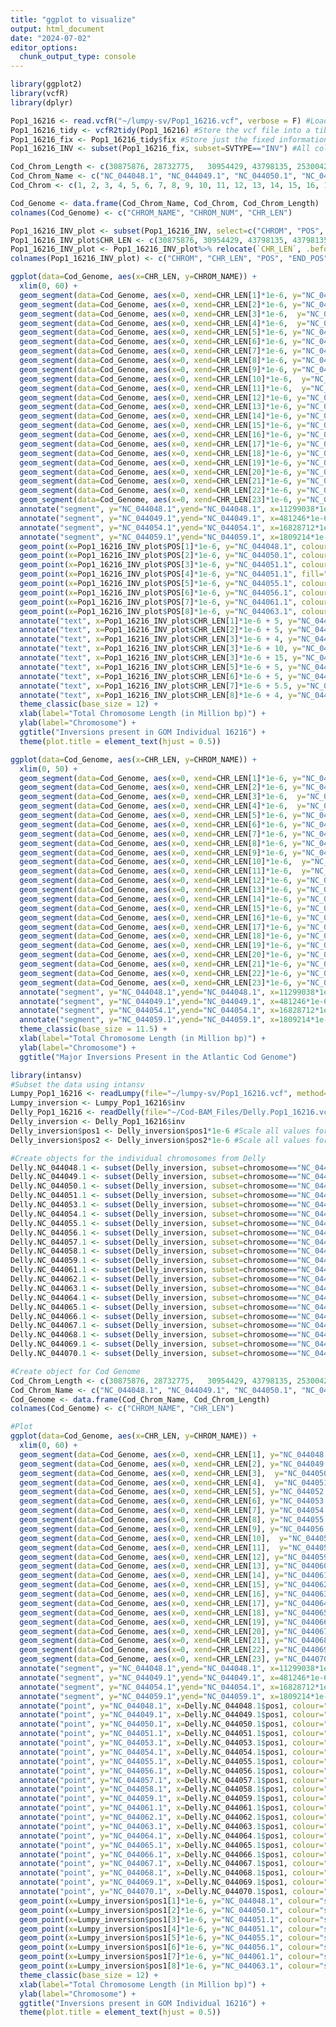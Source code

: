 ```yaml
---
title: "ggplot to visualize"
output: html_document
date: "2024-07-02"
editor_options: 
  chunk_output_type: console
---
```


```r
library(ggplot2)
library(vcfR)
library(dplyr)
```

```r
Pop1_16216 <- read.vcfR("~/lumpy-sv/Pop1_16216.vcf", verbose = F) #Load in the VCF file
Pop1_16216_tidy <- vcfR2tidy(Pop1_16216) #Store the vcf file into a tibble to subset
Pop1_16216_fix <- Pop1_16216_tidy$fix #Store just the fixed information of the vcf file
Pop1_16216_INV <- subset(Pop1_16216_fix, subset=SVTYPE=="INV") #All columns with just INV

Cod_Chrom_Length <- c(30875876, 28732775,	30954429, 43798135, 25300426, 27762770, 34137969, 29710654, 26487948, 27234273, 30713045, 30948897, 28829685, 29586942, 28657694,	34794352, 21723002, 24902675, 22015597, 24843429, 22358821, 23744039, 25242006)
Cod_Chrom_Name <- c("NC_044048.1", "NC_044049.1", "NC_044050.1", "NC_044051.1", "NC_044052.1", "NC_044053.1", "NC_044054.1", "NC_044055.1", "NC_044056.1", "NC_044057.1", "NC_044058.1", "NC_044059.1", "NC_044060.1", "NC_044061.1", "NC_044062.1", "NC_044063.1", "NC_044064.1", "NC_044065.1", "NC_044066.1", "NC_044067.1", "NC_044068.1", "NC_044069.1", "NC_044070.1")
Cod_Chrom <- c(1, 2, 3, 4, 5, 6, 7, 8, 9, 10, 11, 12, 13, 14, 15, 16, 17, 18, 19, 20, 21, 22, 23)

Cod_Genome <- data.frame(Cod_Chrom_Name, Cod_Chrom, Cod_Chrom_Length)
colnames(Cod_Genome) <- c("CHROM_NAME", "CHROM_NUM", "CHR_LEN")

Pop1_16216_INV_plot <- subset(Pop1_16216_INV, select=c("CHROM", "POS", "END")) #Subset to include just information to graph
Pop1_16216_INV_plot$CHR_LEN <- c(30875876, 30954429, 43798135, 43798135, 29710654, 26487948, 29586942, 34794352) #Add column for total chromosome length
Pop1_16216_INV_plot <- Pop1_16216_INV_plot%>% relocate(`CHR_LEN`, .before=POS) #Reorder to have Chromosome length before Start Position
colnames(Pop1_16216_INV_plot) <- c("CHROM", "CHR_LEN", "POS", "END_POS")
```

```r
ggplot(data=Cod_Genome, aes(x=CHR_LEN, y=CHROM_NAME)) +
  xlim(0, 60) +
  geom_segment(data=Cod_Genome, aes(x=0, xend=CHR_LEN[1]*1e-6, y="NC_044048.1", yend="NC_044048.1")) +
  geom_segment(data=Cod_Genome, aes(x=0, xend=CHR_LEN[2]*1e-6, y="NC_044049.1", yend="NC_044049.1")) +
  geom_segment(data=Cod_Genome, aes(x=0, xend=CHR_LEN[3]*1e-6,  y="NC_044050.1", yend="NC_044050.1")) +
  geom_segment(data=Cod_Genome, aes(x=0, xend=CHR_LEN[4]*1e-6,  y="NC_044051.1", yend="NC_044051.1")) +
  geom_segment(data=Cod_Genome, aes(x=0, xend=CHR_LEN[5]*1e-6, y="NC_044052.1", yend="NC_044052.1")) +
  geom_segment(data=Cod_Genome, aes(x=0, xend=CHR_LEN[6]*1e-6, y="NC_044053.1", yend="NC_044053.1")) +
  geom_segment(data=Cod_Genome, aes(x=0, xend=CHR_LEN[7]*1e-6, y="NC_044054.1", yend="NC_044054.1")) +
  geom_segment(data=Cod_Genome, aes(x=0, xend=CHR_LEN[8]*1e-6, y="NC_044055.1", yend="NC_044055.1")) +
  geom_segment(data=Cod_Genome, aes(x=0, xend=CHR_LEN[9]*1e-6, y="NC_044056.1", yend="NC_044056.1")) +
  geom_segment(data=Cod_Genome, aes(x=0, xend=CHR_LEN[10]*1e-6,  y="NC_044057.1", yend="NC_044057.1")) +
  geom_segment(data=Cod_Genome, aes(x=0, xend=CHR_LEN[11]*1e-6,  y="NC_044058.1", yend="NC_044058.1")) +
  geom_segment(data=Cod_Genome, aes(x=0, xend=CHR_LEN[12]*1e-6, y="NC_044059.1", yend="NC_044059.1")) +
  geom_segment(data=Cod_Genome, aes(x=0, xend=CHR_LEN[13]*1e-6, y="NC_044060.1", yend="NC_044060.1")) +
  geom_segment(data=Cod_Genome, aes(x=0, xend=CHR_LEN[14]*1e-6, y="NC_044061.1", yend="NC_044061.1")) +
  geom_segment(data=Cod_Genome, aes(x=0, xend=CHR_LEN[15]*1e-6, y="NC_044062.1", yend="NC_044062.1")) +
  geom_segment(data=Cod_Genome, aes(x=0, xend=CHR_LEN[16]*1e-6, y="NC_044063.1", yend="NC_044063.1")) +
  geom_segment(data=Cod_Genome, aes(x=0, xend=CHR_LEN[17]*1e-6, y="NC_044064.1", yend="NC_044064.1")) +
  geom_segment(data=Cod_Genome, aes(x=0, xend=CHR_LEN[18]*1e-6, y="NC_044065.1", yend="NC_044065.1")) +
  geom_segment(data=Cod_Genome, aes(x=0, xend=CHR_LEN[19]*1e-6, y="NC_044066.1", yend="NC_044066.1")) +
  geom_segment(data=Cod_Genome, aes(x=0, xend=CHR_LEN[20]*1e-6, y="NC_044067.1", yend="NC_044067.1")) +
  geom_segment(data=Cod_Genome, aes(x=0, xend=CHR_LEN[21]*1e-6, y="NC_044068.1", yend="NC_044068.1")) +
  geom_segment(data=Cod_Genome, aes(x=0, xend=CHR_LEN[22]*1e-6, y="NC_044069.1", yend="NC_044069.1")) +
  geom_segment(data=Cod_Genome, aes(x=0, xend=CHR_LEN[23]*1e-6, y="NC_044070.1", yend="NC_044070.1")) +
  annotate("segment", y="NC_044048.1",yend="NC_044048.1", x=11299038*1e-6, xend=28292263*1e-6, colour="turquoise3", linewidth=2.5) +
  annotate("segment", y="NC_044049.1",yend="NC_044049.1", x=481246*1e-6, xend=4466546*1e-6, colour="tan1", linewidth=2.5) +
  annotate("segment", y="NC_044054.1",yend="NC_044054.1", x=16828712*1e-6, xend=26336501*1e-6, colour="tan1", linewidth=2.5) +
  annotate("segment", y="NC_044059.1",yend="NC_044059.1", x=1809214*1e-6, xend=13690550*1e-6, colour="tan1", linewidth=2.5) +
  geom_point(x=Pop1_16216_INV_plot$POS[1]*1e-6, y="NC_044048.1", colour="steelblue4",  size=3) +
  geom_point(x=Pop1_16216_INV_plot$POS[2]*1e-6, y="NC_044050.1", colour="steelblue4", size=3) +
  geom_point(x=Pop1_16216_INV_plot$POS[3]*1e-6, y="NC_044051.1", colour="steelblue4", size=3) +
  geom_point(x=Pop1_16216_INV_plot$POS[4]*1e-6, y="NC_044051.1", fill="steelblue4", colour="goldenrod2", pch=21, size=2.5) +
  geom_point(x=Pop1_16216_INV_plot$POS[5]*1e-6, y="NC_044055.1", colour="steelblue4", size=3) +
  geom_point(x=Pop1_16216_INV_plot$POS[6]*1e-6, y="NC_044056.1", colour="steelblue4", size=3) +
  geom_point(x=Pop1_16216_INV_plot$POS[7]*1e-6, y="NC_044061.1", colour="steelblue4",size=3) +
  geom_point(x=Pop1_16216_INV_plot$POS[8]*1e-6, y="NC_044063.1", colour="steelblue4", size=3) +
  annotate("text", x=Pop1_16216_INV_plot$CHR_LEN[1]*1e-6 + 5, y="NC_044048.1", label="260 bp", colour="steelblue4") +
  annotate("text", x=Pop1_16216_INV_plot$CHR_LEN[2]*1e-6 + 5, y="NC_044050.1", label="239 bp", colour="steelblue4") +
  annotate("text", x=Pop1_16216_INV_plot$CHR_LEN[3]*1e-6 + 4, y="NC_044051.1", label="528 bp", colour="steelblue4") +
  annotate("text", x=Pop1_16216_INV_plot$CHR_LEN[3]*1e-6 + 10, y="NC_044051.1", label="and") +
  annotate("text", x=Pop1_16216_INV_plot$CHR_LEN[3]*1e-6 + 15, y="NC_044051.1", label="71 bp", colour="steelblue4") +
  annotate("text", x=Pop1_16216_INV_plot$CHR_LEN[5]*1e-6 + 5, y="NC_044055.1", label="164 bp", colour="steelblue4") +
  annotate("text", x=Pop1_16216_INV_plot$CHR_LEN[6]*1e-6 + 5, y="NC_044056.1", label="303 bp", colour="steelblue4") +
  annotate("text", x=Pop1_16216_INV_plot$CHR_LEN[7]*1e-6 + 5.5, y="NC_044061.1", label="31019 bp", colour="steelblue4") + 
  annotate("text", x=Pop1_16216_INV_plot$CHR_LEN[8]*1e-6 + 4, y="NC_044063.1", label="84 bp", colour="steelblue4") +
  theme_classic(base_size = 12) +
  xlab(label="Total Chromosome Length (in Million bp)") +
  ylab(label="Chromosome") +
  ggtitle("Inversions present in GOM Individual 16216") +
  theme(plot.title = element_text(hjust = 0.5))

```

```r
ggplot(data=Cod_Genome, aes(x=CHR_LEN, y=CHROM_NAME)) +
  xlim(0, 50) +
  geom_segment(data=Cod_Genome, aes(x=0, xend=CHR_LEN[1]*1e-6, y="NC_044048.1", yend="NC_044048.1")) +
  geom_segment(data=Cod_Genome, aes(x=0, xend=CHR_LEN[2]*1e-6, y="NC_044049.1", yend="NC_044049.1")) +
  geom_segment(data=Cod_Genome, aes(x=0, xend=CHR_LEN[3]*1e-6,  y="NC_044050.1", yend="NC_044050.1")) +
  geom_segment(data=Cod_Genome, aes(x=0, xend=CHR_LEN[4]*1e-6,  y="NC_044051.1", yend="NC_044051.1")) +
  geom_segment(data=Cod_Genome, aes(x=0, xend=CHR_LEN[5]*1e-6, y="NC_044052.1", yend="NC_044052.1")) +
  geom_segment(data=Cod_Genome, aes(x=0, xend=CHR_LEN[6]*1e-6, y="NC_044053.1", yend="NC_044053.1")) +
  geom_segment(data=Cod_Genome, aes(x=0, xend=CHR_LEN[7]*1e-6, y="NC_044054.1", yend="NC_044054.1")) +
  geom_segment(data=Cod_Genome, aes(x=0, xend=CHR_LEN[8]*1e-6, y="NC_044055.1", yend="NC_044055.1")) +
  geom_segment(data=Cod_Genome, aes(x=0, xend=CHR_LEN[9]*1e-6, y="NC_044056.1", yend="NC_044056.1")) +
  geom_segment(data=Cod_Genome, aes(x=0, xend=CHR_LEN[10]*1e-6,  y="NC_044057.1", yend="NC_044057.1")) +
  geom_segment(data=Cod_Genome, aes(x=0, xend=CHR_LEN[11]*1e-6,  y="NC_044058.1", yend="NC_044058.1")) +
  geom_segment(data=Cod_Genome, aes(x=0, xend=CHR_LEN[12]*1e-6, y="NC_044059.1", yend="NC_044059.1")) +
  geom_segment(data=Cod_Genome, aes(x=0, xend=CHR_LEN[13]*1e-6, y="NC_044060.1", yend="NC_044060.1")) +
  geom_segment(data=Cod_Genome, aes(x=0, xend=CHR_LEN[14]*1e-6, y="NC_044061.1", yend="NC_044061.1")) +
  geom_segment(data=Cod_Genome, aes(x=0, xend=CHR_LEN[15]*1e-6, y="NC_044062.1", yend="NC_044062.1")) +
  geom_segment(data=Cod_Genome, aes(x=0, xend=CHR_LEN[16]*1e-6, y="NC_044063.1", yend="NC_044063.1")) +
  geom_segment(data=Cod_Genome, aes(x=0, xend=CHR_LEN[17]*1e-6, y="NC_044064.1", yend="NC_044064.1")) +
  geom_segment(data=Cod_Genome, aes(x=0, xend=CHR_LEN[18]*1e-6, y="NC_044065.1", yend="NC_044065.1")) +
  geom_segment(data=Cod_Genome, aes(x=0, xend=CHR_LEN[19]*1e-6, y="NC_044066.1", yend="NC_044066.1")) +
  geom_segment(data=Cod_Genome, aes(x=0, xend=CHR_LEN[20]*1e-6, y="NC_044067.1", yend="NC_044067.1")) +
  geom_segment(data=Cod_Genome, aes(x=0, xend=CHR_LEN[21]*1e-6, y="NC_044068.1", yend="NC_044068.1")) +
  geom_segment(data=Cod_Genome, aes(x=0, xend=CHR_LEN[22]*1e-6, y="NC_044069.1", yend="NC_044069.1")) +
  geom_segment(data=Cod_Genome, aes(x=0, xend=CHR_LEN[23]*1e-6, y="NC_044070.1", yend="NC_044070.1")) +
  annotate("segment", y="NC_044048.1",yend="NC_044048.1", x=11299038*1e-6, xend=28292263*1e-6, colour="lightsteelblue4", linewidth=2.5) +
  annotate("segment", y="NC_044049.1",yend="NC_044049.1", x=481246*1e-6, xend=4466546*1e-6, colour="lightsteelblue4", linewidth=2.5) +
  annotate("segment", y="NC_044054.1",yend="NC_044054.1", x=16828712*1e-6, xend=26336501*1e-6, colour="lightsteelblue4", linewidth=2.5) +
  annotate("segment", y="NC_044059.1",yend="NC_044059.1", x=1809214*1e-6, xend=13690550*1e-6, colour="lightsteelblue4", linewidth=2.5) +
  theme_classic(base_size = 11.5) +
  xlab(label="Total Chromosome Length (in Million bp)") +
  ylab(label="Chromosome") +
  ggtitle("Major Inversions Present in the Atlantic Cod Genome")

```

```r
library(intansv)
#Subset the data using intansv
Lumpy_Pop1_16216 <- readLumpy(file="~/lumpy-sv/Pop1_16216.vcf", method="Lumpy", regSizeLowerCutoff = 50, readsSupport = 1) 
Lumpy_inversion <- Lumpy_Pop1_16216$inv
Delly_Pop1_16216 <- readDelly(file="~/Cod-BAM_Files/Delly.Pop1_16216.vcf", regSizeLowerCutoff = 50, readsSupport = 1)
Delly_inversion <- Delly_Pop1_16216$inv
Delly_inversion$pos1 <- Delly_inversion$pos1*1e-6 #Scale all values for plotting
Delly_inversion$pos2 <- Delly_inversion$pos2*1e-6 #Scale all values for plotting

#Create objects for the individual chromosomes from Delly
Delly.NC_044048.1 <- subset(Delly_inversion, subset=chromosome=="NC_044048.1")
Delly.NC_044049.1 <- subset(Delly_inversion, subset=chromosome=="NC_044049.1")
Delly.NC_044050.1 <- subset(Delly_inversion, subset=chromosome=="NC_044050.1")
Delly.NC_044051.1 <- subset(Delly_inversion, subset=chromosome=="NC_044051.1")
Delly.NC_044053.1 <- subset(Delly_inversion, subset=chromosome=="NC_044053.1")
Delly.NC_044054.1 <- subset(Delly_inversion, subset=chromosome=="NC_044054.1")
Delly.NC_044055.1 <- subset(Delly_inversion, subset=chromosome=="NC_044055.1")
Delly.NC_044056.1 <- subset(Delly_inversion, subset=chromosome=="NC_044056.1")
Delly.NC_044057.1 <- subset(Delly_inversion, subset=chromosome=="NC_044057.1")
Delly.NC_044058.1 <- subset(Delly_inversion, subset=chromosome=="NC_044058.1")
Delly.NC_044059.1 <- subset(Delly_inversion, subset=chromosome=="NC_044059.1")
Delly.NC_044061.1 <- subset(Delly_inversion, subset=chromosome=="NC_044061.1")
Delly.NC_044062.1 <- subset(Delly_inversion, subset=chromosome=="NC_044062.1")
Delly.NC_044063.1 <- subset(Delly_inversion, subset=chromosome=="NC_044063.1")
Delly.NC_044064.1 <- subset(Delly_inversion, subset=chromosome=="NC_044064.1")
Delly.NC_044065.1 <- subset(Delly_inversion, subset=chromosome=="NC_044065.1")
Delly.NC_044066.1 <- subset(Delly_inversion, subset=chromosome=="NC_044066.1")
Delly.NC_044067.1 <- subset(Delly_inversion, subset=chromosome=="NC_044067.1")
Delly.NC_044068.1 <- subset(Delly_inversion, subset=chromosome=="NC_044068.1")
Delly.NC_044069.1 <- subset(Delly_inversion, subset=chromosome=="NC_044069.1")
Delly.NC_044070.1 <- subset(Delly_inversion, subset=chromosome=="NC_044070.1")

#Create object for Cod Genome
Cod_Chrom_Length <- c(30875876, 28732775,	30954429, 43798135, 25300426, 27762770, 34137969, 29710654, 26487948, 27234273, 30713045, 30948897, 28829685, 29586942, 28657694,	34794352, 21723002, 24902675, 22015597, 24843429, 22358821, 23744039, 25242006)*1e-6 #Scaled all chromosome lengths for plotting
Cod_Chrom_Name <- c("NC_044048.1", "NC_044049.1", "NC_044050.1", "NC_044051.1", "NC_044052.1", "NC_044053.1", "NC_044054.1", "NC_044055.1", "NC_044056.1", "NC_044057.1", "NC_044058.1", "NC_044059.1", "NC_044060.1", "NC_044061.1", "NC_044062.1", "NC_044063.1", "NC_044064.1", "NC_044065.1", "NC_044066.1", "NC_044067.1", "NC_044068.1", "NC_044069.1", "NC_044070.1")
Cod_Genome <- data.frame(Cod_Chrom_Name, Cod_Chrom_Length)
colnames(Cod_Genome) <- c("CHROM_NAME", "CHR_LEN")

#Plot
ggplot(data=Cod_Genome, aes(x=CHR_LEN, y=CHROM_NAME)) +
  xlim(0, 60) +
  geom_segment(data=Cod_Genome, aes(x=0, xend=CHR_LEN[1], y="NC_044048.1", yend="NC_044048.1")) +
  geom_segment(data=Cod_Genome, aes(x=0, xend=CHR_LEN[2], y="NC_044049.1", yend="NC_044049.1")) +
  geom_segment(data=Cod_Genome, aes(x=0, xend=CHR_LEN[3],  y="NC_044050.1", yend="NC_044050.1")) +
  geom_segment(data=Cod_Genome, aes(x=0, xend=CHR_LEN[4],  y="NC_044051.1", yend="NC_044051.1")) +
  geom_segment(data=Cod_Genome, aes(x=0, xend=CHR_LEN[5], y="NC_044052.1", yend="NC_044052.1")) +
  geom_segment(data=Cod_Genome, aes(x=0, xend=CHR_LEN[6], y="NC_044053.1", yend="NC_044053.1")) +
  geom_segment(data=Cod_Genome, aes(x=0, xend=CHR_LEN[7], y="NC_044054.1", yend="NC_044054.1")) +
  geom_segment(data=Cod_Genome, aes(x=0, xend=CHR_LEN[8], y="NC_044055.1", yend="NC_044055.1")) +
  geom_segment(data=Cod_Genome, aes(x=0, xend=CHR_LEN[9], y="NC_044056.1", yend="NC_044056.1")) +
  geom_segment(data=Cod_Genome, aes(x=0, xend=CHR_LEN[10],  y="NC_044057.1", yend="NC_044057.1")) +
  geom_segment(data=Cod_Genome, aes(x=0, xend=CHR_LEN[11],  y="NC_044058.1", yend="NC_044058.1")) +
  geom_segment(data=Cod_Genome, aes(x=0, xend=CHR_LEN[12], y="NC_044059.1", yend="NC_044059.1")) +
  geom_segment(data=Cod_Genome, aes(x=0, xend=CHR_LEN[13], y="NC_044060.1", yend="NC_044060.1")) +
  geom_segment(data=Cod_Genome, aes(x=0, xend=CHR_LEN[14], y="NC_044061.1", yend="NC_044061.1")) +
  geom_segment(data=Cod_Genome, aes(x=0, xend=CHR_LEN[15], y="NC_044062.1", yend="NC_044062.1")) +
  geom_segment(data=Cod_Genome, aes(x=0, xend=CHR_LEN[16], y="NC_044063.1", yend="NC_044063.1")) +
  geom_segment(data=Cod_Genome, aes(x=0, xend=CHR_LEN[17], y="NC_044064.1", yend="NC_044064.1")) +
  geom_segment(data=Cod_Genome, aes(x=0, xend=CHR_LEN[18], y="NC_044065.1", yend="NC_044065.1")) +
  geom_segment(data=Cod_Genome, aes(x=0, xend=CHR_LEN[19], y="NC_044066.1", yend="NC_044066.1")) +
  geom_segment(data=Cod_Genome, aes(x=0, xend=CHR_LEN[20], y="NC_044067.1", yend="NC_044067.1")) +
  geom_segment(data=Cod_Genome, aes(x=0, xend=CHR_LEN[21], y="NC_044068.1", yend="NC_044068.1")) +
  geom_segment(data=Cod_Genome, aes(x=0, xend=CHR_LEN[22], y="NC_044069.1", yend="NC_044069.1")) +
  geom_segment(data=Cod_Genome, aes(x=0, xend=CHR_LEN[23], y="NC_044070.1", yend="NC_044070.1")) +
  annotate("segment", y="NC_044048.1",yend="NC_044048.1", x=11299038*1e-6, xend=28292263*1e-6, colour="tan1", linewidth=2.5) +
  annotate("segment", y="NC_044049.1",yend="NC_044049.1", x=481246*1e-6, xend=4466546*1e-6, colour="tan1", linewidth=2.5) +
  annotate("segment", y="NC_044054.1",yend="NC_044054.1", x=16828712*1e-6, xend=26336501*1e-6, colour="tan1", linewidth=2.5) +
  annotate("segment", y="NC_044059.1",yend="NC_044059.1", x=1809214*1e-6, xend=13690550*1e-6, colour="tan1", linewidth=2.5) +
  annotate("point", y="NC_044048.1", x=Delly.NC_044048.1$pos1, colour="turquoise3", size=2) +
  annotate("point", y="NC_044049.1", x=Delly.NC_044049.1$pos1, colour="turquoise3", size=2) +
  annotate("point", y="NC_044050.1", x=Delly.NC_044050.1$pos1, colour="turquoise3", size=2) +
  annotate("point", y="NC_044051.1", x=Delly.NC_044051.1$pos1, colour="turquoise3", size=2) +
  annotate("point", y="NC_044053.1", x=Delly.NC_044053.1$pos1, colour="turquoise3", size=2) +
  annotate("point", y="NC_044054.1", x=Delly.NC_044054.1$pos1, colour="turquoise3", size=2) +
  annotate("point", y="NC_044055.1", x=Delly.NC_044055.1$pos1, colour="turquoise3", size=2) +
  annotate("point", y="NC_044056.1", x=Delly.NC_044056.1$pos1, colour="turquoise3", size=2) +
  annotate("point", y="NC_044057.1", x=Delly.NC_044057.1$pos1, colour="turquoise3", size=2) +
  annotate("point", y="NC_044058.1", x=Delly.NC_044058.1$pos1, colour="turquoise3", size=2) +
  annotate("point", y="NC_044059.1", x=Delly.NC_044059.1$pos1, colour="turquoise3", size=2) +
  annotate("point", y="NC_044061.1", x=Delly.NC_044061.1$pos1, colour="turquoise3", size=2) +
  annotate("point", y="NC_044062.1", x=Delly.NC_044062.1$pos1, colour="turquoise3", size=2) +
  annotate("point", y="NC_044063.1", x=Delly.NC_044063.1$pos1, colour="turquoise3", size=2) +
  annotate("point", y="NC_044064.1", x=Delly.NC_044064.1$pos1, colour="turquoise3", size=2) +
  annotate("point", y="NC_044065.1", x=Delly.NC_044065.1$pos1, colour="turquoise3", size=2) +
  annotate("point", y="NC_044066.1", x=Delly.NC_044066.1$pos1, colour="turquoise3", size=2) +
  annotate("point", y="NC_044067.1", x=Delly.NC_044067.1$pos1, colour="turquoise3", size=2) +
  annotate("point", y="NC_044068.1", x=Delly.NC_044068.1$pos1, colour="turquoise3", size=2) +
  annotate("point", y="NC_044069.1", x=Delly.NC_044069.1$pos1, colour="turquoise3", size=2) +
  annotate("point", y="NC_044070.1", x=Delly.NC_044070.1$pos1, colour="turquoise3", size=2) +
  geom_point(x=Lumpy_inversion$pos1[1]*1e-6, y="NC_044048.1", colour="steelblue4",  size=2) +
  geom_point(x=Lumpy_inversion$pos1[2]*1e-6, y="NC_044050.1", colour="steelblue4", size=2) +
  geom_point(x=Lumpy_inversion$pos1[3]*1e-6, y="NC_044051.1", colour="steelblue4", size=2) +
  geom_point(x=Lumpy_inversion$pos1[4]*1e-6, y="NC_044051.1", colour="steelblue4", size=2) +
  geom_point(x=Lumpy_inversion$pos1[5]*1e-6, y="NC_044055.1", colour="steelblue4", size=2) +
  geom_point(x=Lumpy_inversion$pos1[6]*1e-6, y="NC_044056.1", colour="steelblue4", size=2) +
  geom_point(x=Lumpy_inversion$pos1[7]*1e-6, y="NC_044061.1", colour="steelblue4",size=2) +
  geom_point(x=Lumpy_inversion$pos1[8]*1e-6, y="NC_044063.1", colour="steelblue4", size=2) +
  theme_classic(base_size = 12) +
  xlab(label="Total Chromosome Length (in Million bp)") +
  ylab(label="Chromosome") +
  ggtitle("Inversions present in GOM Individual 16216") +
  theme(plot.title = element_text(hjust = 0.5))
```
